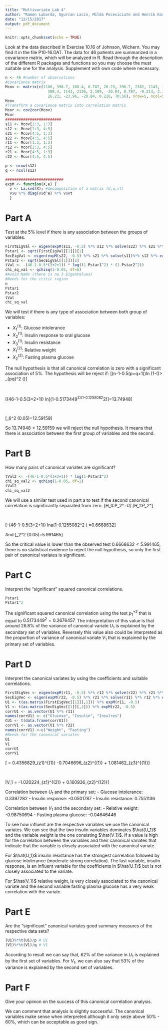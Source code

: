 ```yaml
---
title: "Multivariate Lab 4"
author: "Ramon Laborda, Ugurcan Lacin, Milda Poceviciute and Henrik Karlsson"
date: "12/15/2017"
output: pdf_document
---
```


```r
knitr::opts_chunk$set(echo = TRUE)
```

Look at the data described in Exercise 10.16 of Johnson, Wichern. You may find it in the file P10-16.DAT. The data for 46 patients are summarized in a covariance matrix, which will be analyzed in R. Read through the description of the different R packages and functions so you may choose the must suitable one for the analysis. Supplement with own code where necessary. 

```r
n <- 46 #number of observations
#Covariance matrix
Mcov <- matrix(c(1106, 396.7, 108.4, 0.787, 26.23, 396.7, 2382, 1143, -0.214, -23.96,
                   108.4, 1143, 2136, 2.189, -20.84, 0.787, -0.214, 2.189, 0.016, 0.216,
                   26.23, -23.96, -20.84, 0.216, 70.56), nrow=5, ncol=5)
Mcov
#Transform a covariance matrix into correlation matrix
Mcor <- cov2cor(Mcov)
Mcor
#########################
s11 <- Mcov[1:3, 1:3]
s12 <- Mcov[1:3, 4:5]
s21 <- Mcov[4:5, 1:3]
s22 <- Mcov[4:5, 4:5]
r11 <- Mcor[1:3, 1:3]
r12 <- Mcor[1:3, 4:5]
r21 <- Mcor[4:5, 1:3]
r22 <- Mcor[4:5, 4:5]

p <- nrow(s12)
q <- ncol(s12)

##########################
expM <- function(X,e) { 
  v <- La.svd(X); #decomposition of a matrix (d,u,vt)
  v$u %*% diag(v$d^e) %*% v$vt 
  }
```

# Part A
Test at the 5% level if there is any association between the groups of variables. 

```r
FirstEigVal <- eigen(expM(s11, -0.5) %*% s12 %*% solve(s22) %*% s21 %*% expM(s11, -0.5))[1]
Pstar1 <- sqrt(FirstEigVal[[1]])[1]
SecEigVal <- eigen(expM(s22, -0.5) %*% s21 %*% solve(s11)%*% s12 %*% expM(s22, -0.5))
Pstar2 <- sqrt(SecEigVal[[1]])[2]
tVal <- -(46-1-0.5*(3+2+1)) * log((1-Pstar1^2) * (1-Pstar2^2))
chi_sq_val <- qchisq(1-0.05, df=6)
#Avoid NaNs (there is no 3 EigenValues)
#Needs for the critic region
n         
Pstar1    
Pstar2    
tVal      
chi_sq_val
```

We will test if there is any type of association between both group of variables:

- $X_1^{(1)}$: Glucose intolerance
- $X_2^{(1)}$: Insulin response to oral glucose
- $X_3^{(1)}$: Insulin resistance
- $X_1^{(2)}$: Relative weight
- $X_2^{(2)}$: Fasting plasma glucose

The null hypothesis is that all canonical correlation is zero with a significant association of 5%. The hypothesis will be reject if:
\[(n-1-0.5(p+q+1))ln \prod(1-(\hat{p_i^{*}})> \chi_{pq}^2 (\alpha)\]

&nbsp;

\[(46-1-0.5(3+2+1)) ln[(1-0.5173449^2)(1-0.1255082^2)]=13.74948\]

&nbsp;

\[\chi_6^2 (0.05)=12.59159\]

So $13.74948 > 12.59159$ we will reject the null hypothesis. It means that there is association between the first group of variables and the second.

\newpage
# Part B
How many pairs of canonical variates are significant?

```r

tVal2 <- -(46-1-0.5*(3+2+1)) * log(1-Pstar2^2)
chi_sq_val2 <- qchisq(1-0.05, df=2) 
tVal2       
chi_sq_val2
```

We will use a similar test used in part a to test if the second canonical correlation is significantly separated from zero.
\[H_0:P_2^*=0\]
\[H_1:P_2^*\neq0\]

&nbsp;

\[-(46-1-0.5(3+2+1)) lna(1-0.1255082^2 ) =0.6668632\]

And
\[\chi_2^2 (0.05)=5.991465\]

So the critical value is lower than the observed test $0.6668632 < 5.991465$, there is no statistical evidence to reject the null hypothesis, so only the first pair of canonical variates is significant.

# Part C
Interpret the “significant” squared canonical correlations.

```r
Pstar1   
Pstar1^2 
```

The significant squared canonical correlation using the test $p_1^{*2}$ that is equal to $0.5173449^2 = 0.2676457$. The interpretation of this value is that around 26.8% of the variance of canonical variate $U_1$ is explained by the secondary set of variables. Reversely this value also could be interpreted as the proportion of variance of
canonical variate $V_1$ that is explained by the primary set of variables.

# Part D
Interpret the canonical variates by using the coefficients and suitable correlations. 

```r
FirstEigVec <- eigen(expM(r11, -0.5) %*% r12 %*% solve(r22) %*% r21 %*% expM(r11, -0.5))[2]
SecEigVec <- eigen(expM(r22, -0.5) %*% r21 %*% solve(r11) %*% r12 %*% expM(r22, -0.5))[2]
U1 <- t(as.matrix(FirstEigVec[[1]][,1])) %*% expM(r11, -0.5) 
V1 <- t(as.matrix(SecEigVec[[1]][,1])) %*% expM(r22, -0.5) 
corrU1 <- as.vector(U1 %*% r11)
names(corrU1) <- c("Glucose", "Insulin", "Insulres")
CU1 <- t(data.frame(corrU1))
corrV1 <- as.vector(V1 %*% r22)
names(corrV1) <-c("Weight", "Fasting")
#Needs for the canonical variates
U1     
V1     
corrU1 
corrV1 
```

\[\hat{U_1} = 0.4356829_{z1}^{(1)} -0.7046696_{z2}^{(1)} + 1.081462_{z3}^{(1)}\]

&nbsp;

\[V_1 = -1.020224_{z1}^{(2)} + 0.160936_{z2}^{(2)}\]

Correlation between $U_1$ and the primary set:
- Glucose intolerance: 0.3397282
- Insulin response: -0.0501787
- Insulin resistance: 0.7551136

Correlation between $V_1$ and the secondary set:
- Relative weight: -0.98750694
- Fasting plasma glucose: -0.04646446

To see how influent are the respective variables we use the canonical variates. We can see that the two insulin variables dominates $\hat{U_1}$ and the variable weight is the one consisting $\hat{V_1}$.
If a value is high for the correlation between the variables and their canonical variates that indicate that the variable is closely associated with the canonical variate.

For $\hat{U_1}$ insulin resistance has the strongest correlation followed by glucose intolerance (moderate strong correlation). The last variable, insulin response, is an influent variable for the coefficients in $\hat{U_1}$ but is not closely associated to the variate.

For $\hat{V_1}$ relative weight, is very closely associated to the canonical variate and the second variable fasting plasma glucose has a very weak correlation with the variate.


\vspace{4cm}

# Part E
Are the “significant” canonical variates good summary measures of the respective data sets? 

```r
(U1)%*%t(U1)/p # U1 
(V1)%*%t(V1)/q # V1
```

According to result we can say that, 62% of the variance in $U_1$ is explained by the first set of variables. For $V_1$, we can also say that 53% of the variance is explained by the second set of variables.

# Part F
Give your opinion on the success of this canonical correlation analysis. 

We can comment that analysis is slightly successful. The canonical variables make sense when interpreted although it only seize above 50% - 60%, which can be acceptable as good sign.
